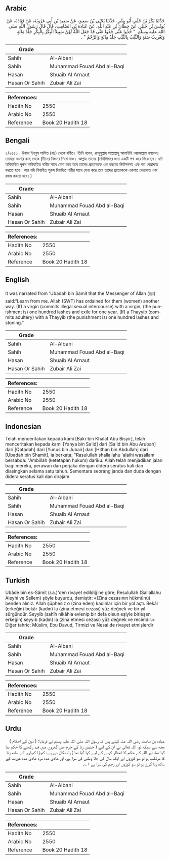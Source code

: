 ## Arabic


<div dir="rtl" lang="ar" style={{fontSize:'larger',backgroundColor:'#f8f9fa',padding:20}}>
حَدَّثَنَا بَكْرُ بْنُ خَلَفٍ أَبُو بِشْرٍ، حَدَّثَنَا يَحْيَى بْنُ سَعِيدٍ، عَنْ سَعِيدِ بْنِ أَبِي عَرُوبَةَ، عَنْ قَتَادَةَ، عَنْ يُونُسَ بْنِ جُبَيْرٍ، عَنْ حِطَّانَ بْنِ عَبْدِ اللَّهِ، عَنْ عُبَادَةَ بْنِ الصَّامِتِ، قَالَ قَالَ رَسُولُ اللَّهِ صلى الله عليه وسلم ‏ "‏ خُذُوا عَنِّي خُذُوا عَنِّي قَدْ جَعَلَ اللَّهُ لَهُنَّ سَبِيلاً الْبِكْرُ بِالْبِكْرِ جَلْدُ مِائَةٍ وَتَغْرِيبُ سَنَةٍ وَالثَّيِّبُ بِالثَّيِّبِ جَلْدُ مِائَةٍ وَالرَّجْمُ ‏"‏ ‏.‏
</div>
<div style={{backgroundColor:'#f8f9fa',padding:20, marginBottom: 10}}><table> <thead> <tr> <th>Grade</th> <th></th> </tr> </thead> <tbody> <tr><td>Sahih</td><td>Al-Albani</td></tr><tr><td>Sahih</td><td>Muhammad Fouad Abd al-Baqi</td></tr><tr><td>Hasan</td><td>Shuaib Al Arnaut</td></tr><tr><td>Hasan Or Sahih</td><td>Zubair Ali Zai</td></tr></tbody></table><table> <thead> <tr> <th>References:</th> <th></th> </tr> </thead> <tbody><tr><td>Hadith No</td><td>2550</td></tr><tr><td>Arabic No</td><td>2550</td></tr><tr><td>Reference</td><td>Book 20 Hadith 18</td></tr></tbody></table></div>

## Bengali


<div dir="ltr" lang="bn" style={{fontSize:'larger',backgroundColor:'#f8f9fa',padding:20}}>
২/২৫৫০। উবাদা ইবনুস সামিত (রাঃ) থেকে বর্ণিত। তিনি বলেন, রাসূলুল্লাহ সাল্লাল্লাহু আলাইহি ওয়াসাল্লাম বললেনঃ তোমরা আমার কাছ থেকে (দীনের বিধান) শিখে নাও। আল্লাহ তাদের (মহিলিাদের জন্য একটি পথ করে দিয়েছেন। যদি অবিবাহিত পুরুষ অবিবাহিত নারীর সাথে যেনা করে তবে তাদের প্রত্যেককে এক বছরের নির্বাসনসহ এক শত বেত্রাঘাত করতে হবে। আর যদি বিবাহিত পুরুষ বিবাহিত নারীর সাথে যেনা করে তবে তাদের প্রত্যেককে একশত বেত্রাঘাত এবং রজম করতে হবে।)
</div>
<div style={{backgroundColor:'#f8f9fa',padding:20, marginBottom: 10}}><table> <thead> <tr> <th>Grade</th> <th></th> </tr> </thead> <tbody> <tr><td>Sahih</td><td>Al-Albani</td></tr><tr><td>Sahih</td><td>Muhammad Fouad Abd al-Baqi</td></tr><tr><td>Hasan</td><td>Shuaib Al Arnaut</td></tr><tr><td>Hasan Or Sahih</td><td>Zubair Ali Zai</td></tr></tbody></table><table> <thead> <tr> <th>References:</th> <th></th> </tr> </thead> <tbody><tr><td>Hadith No</td><td>2550</td></tr><tr><td>Arabic No</td><td>2550</td></tr><tr><td>Reference</td><td>Book 20 Hadith 18</td></tr></tbody></table></div>

## English


<div dir="ltr" lang="en" style={{fontSize:'larger',backgroundColor:'#f8f9fa',padding:20}}>
It was narrated from 'Ubadah bin Samit that the Messenger of Allah (ﷺ) said:“Learn from me. Allah (SWT) has ordained for them (women) another way. (If) a virgin (commits illegal sexual intercourse) with a virgin, (the punishment is) one hundred lashes and exile for one year. (If) a Thayyib (commits adultery) with a Thayyib (the punishment is) one hundred lashes and stoning.”
</div>
<div style={{backgroundColor:'#f8f9fa',padding:20, marginBottom: 10}}><table> <thead> <tr> <th>Grade</th> <th></th> </tr> </thead> <tbody> <tr><td>Sahih</td><td>Al-Albani</td></tr><tr><td>Sahih</td><td>Muhammad Fouad Abd al-Baqi</td></tr><tr><td>Hasan</td><td>Shuaib Al Arnaut</td></tr><tr><td>Hasan Or Sahih</td><td>Zubair Ali Zai</td></tr></tbody></table><table> <thead> <tr> <th>References:</th> <th></th> </tr> </thead> <tbody><tr><td>Hadith No</td><td>2550</td></tr><tr><td>Arabic No</td><td>2550</td></tr><tr><td>Reference</td><td>Book 20 Hadith 18</td></tr></tbody></table></div>

## Indonesian


<div dir="ltr" lang="id" style={{fontSize:'larger',backgroundColor:'#f8f9fa',padding:20}}>
Telah menceritakan kepada kami [Bakr bin Khalaf Abu Bisyir], telah menceritakan kepada kami [Yahya bin Sa'id] dari [Sa'id bin Abu Arubah] dari [Qatadah] dari [Yunus bin Jubair] dari [Hithan bin Abdullah] dari [Ubadah bin Shamit], ia berkata; "Rasulullah shallallahu 'alaihi wasallam bersabda: "Ambillah (ketetapan hukum) dariku. Allah telah menjadikan jalan bagi mereka, perawan dan perjaka dengan didera seratus kali dan diasingkan selama satu tahun. Sementara seorang janda dan duda dengan didera seratus kali dan dirajam
</div>
<div style={{backgroundColor:'#f8f9fa',padding:20, marginBottom: 10}}><table> <thead> <tr> <th>Grade</th> <th></th> </tr> </thead> <tbody> <tr><td>Sahih</td><td>Al-Albani</td></tr><tr><td>Sahih</td><td>Muhammad Fouad Abd al-Baqi</td></tr><tr><td>Hasan</td><td>Shuaib Al Arnaut</td></tr><tr><td>Hasan Or Sahih</td><td>Zubair Ali Zai</td></tr></tbody></table><table> <thead> <tr> <th>References:</th> <th></th> </tr> </thead> <tbody><tr><td>Hadith No</td><td>2550</td></tr><tr><td>Arabic No</td><td>2550</td></tr><tr><td>Reference</td><td>Book 20 Hadith 18</td></tr></tbody></table></div>

## Turkish


<div dir="ltr" lang="tr" style={{fontSize:'larger',backgroundColor:'#f8f9fa',padding:20}}>
Ubâde bin es-Sâmit (r.a.)'den rivayet edildiğine göre; Resulullah (Sallallahu Aleyhi ve Sellem) şöyle buyurdu, demiştir: «(Zina cezasının hükmünü) benden alınız. Allah şüphesiz o (zina eden) kadınlar için bir yol açtı. Bekâr (erkeğin) bekâr (kadın) la (zina etmesi cezası) yüz değnek ve bir yıl sürgündür. Seyyib (sahîh nikâhla evlenip bir defa olsun eşiyle birleşen erkeğin) seyyib (kadın) la (zina etmesi cezası) yüz değnek ve recimdir.» Diğer tahric: Müslim, Ebu Davud, Tirmizi ve Nesai de rivayet etmişlerdir
</div>
<div style={{backgroundColor:'#f8f9fa',padding:20, marginBottom: 10}}><table> <thead> <tr> <th>Grade</th> <th></th> </tr> </thead> <tbody> <tr><td>Sahih</td><td>Al-Albani</td></tr><tr><td>Sahih</td><td>Muhammad Fouad Abd al-Baqi</td></tr><tr><td>Hasan</td><td>Shuaib Al Arnaut</td></tr><tr><td>Hasan Or Sahih</td><td>Zubair Ali Zai</td></tr></tbody></table><table> <thead> <tr> <th>References:</th> <th></th> </tr> </thead> <tbody><tr><td>Hadith No</td><td>2550</td></tr><tr><td>Arabic No</td><td>2550</td></tr><tr><td>Reference</td><td>Book 20 Hadith 18</td></tr></tbody></table></div>

## Urdu


<div dir="rtl" lang="ur" style={{fontSize:'larger',backgroundColor:'#f8f9fa',padding:20}}>
عبادہ بن صامت رضی اللہ عنہ کہتے ہیں کہ رسول اللہ صلی اللہ علیہ وسلم نے فرمایا: ( دین کے احکام ) مجھ سے سیکھ لو، اللہ تعالیٰ نے ان کے لیے ( جنہیں زنا کے جرم میں گھروں میں قید رکھنے کا حکم دیا گیا تھا، اور اللہ کے حکم کا انتظار کرنے کے لیے کہا گیا تھا ) راہ نکال دی ہے: کنوارا کنواری کے ساتھ زنا کا مرتکب ہو تو سو کوڑوں اور ایک سال کی جلا وطنی کی سزا ہے، اور شادی شدہ مرد شادی شدہ عورت کے ساتھ زنا کرے ہو تو سو کوڑوں اور رجم کی سزا ہے ۱؎۔
</div>
<div style={{backgroundColor:'#f8f9fa',padding:20, marginBottom: 10}}><table> <thead> <tr> <th>Grade</th> <th></th> </tr> </thead> <tbody> <tr><td>Sahih</td><td>Al-Albani</td></tr><tr><td>Sahih</td><td>Muhammad Fouad Abd al-Baqi</td></tr><tr><td>Hasan</td><td>Shuaib Al Arnaut</td></tr><tr><td>Hasan Or Sahih</td><td>Zubair Ali Zai</td></tr></tbody></table><table> <thead> <tr> <th>References:</th> <th></th> </tr> </thead> <tbody><tr><td>Hadith No</td><td>2550</td></tr><tr><td>Arabic No</td><td>2550</td></tr><tr><td>Reference</td><td>Book 20 Hadith 18</td></tr></tbody></table></div>